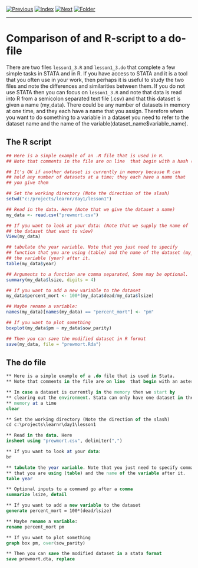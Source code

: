 [![Previous](../../img/previous.png)](lesson1_2.html)
[![Index](../../img/home.png)](../../index.html)
[![Next](../../img/next.png)](../lesson2/lesson2_1.html)
[![Folder](../../img/folder.png)](./)

---

# Comparison of and R-script to a do-file

There are two files `lesson1_3.R` and `lesson1_3.do` that complete a
few simple tasks in STATA and in R. If you have access to STATA and it
is a tool that you often use in your work, then perhaps it is useful
to study the two files and note the differences and similarities
between them. If you do not use STATA then you can focus on
`lesson1_3.R` and note that data is read into R from a semicolon
separated text file (.csv) and that this dataset is given a name
(my_data). There could be any number of datasets in memory at one
time, and they each have a name that you assign. Therefore when you
want to do something to a variable in a dataset you need to refer to
the dataset name and the name of the
variable(dataset\_name$variable\_name).

## The R script

```r
## Here is a simple example of an .R file that is used in R.
## Note that comments in the file are on line  that begin with a hash (#)

## It's OK if another dataset is currently in memory because R can
## hold any number of datasets at a time; they each have a name that
## you give them

## Set the working directory (Note the direction of the slash)
setwd("c:/projects/learnr/day1/lesson1")

## Read in the data. Here (Note that we give the dataset a name)
my_data <- read.csv("prewmort.csv")

## If you want to look at your data: (Note that we supply the name of
## the dataset that want to view)
View(my_data)

## tabulate the year variable. Note that you just need to specify
## function that you are using (table) and the name of the dataset (my_data) and
## the variable (year) after it.
table(my_data$year)

## Arguments to a function are comma separated, Some may be optional.
summary(my_data$lsize, digits = 4)

## If you want to add a new variable to the dataset
my_data$percent_mort <- 100*(my_data$dead/my_data$lsize)

## Maybe rename a variable:
names(my_data)[names(my_data) == "percent_mort"] <- "pm"

## If you want to plot something
boxplot(my_data$pm ~ my_data$sow_parity)

## Then you can save the modified dataset in R format
save(my_data, file = "prewmort.Rda")
```

## The do file

```Stata
** Here is a simple example of a .do file that is used in Stata.
** Note that comments in the file are on line  that begin with an asterisk (*)

** In case a dataset is currently in the memory then we start by
** clearing out the environment. Stata can only have one dataset in the
** memory at a time
clear

** Set the working directory (Note the direction of the slash)
cd c:\projects\learnr\day1\lesson1

** Read in the data. Here
insheet using "prewmort.csv", delimiter(",")

** If you want to look at your data:
br

** tabulate the year variable. Note that you just need to specify command
** that you are using (table) and the name of the variable after it.
table year

** Optional inputs to a command go after a comma
summarize lsize, detail

** If you want to add a new variable to the dataset
generate percent_mort = 100*(dead/lsize)

** Maybe rename a variable:
rename percent_mort pm

** If you want to plot something
graph box pm, over(sow_parity)

** Then you can save the modified dataset in a stata format
save prewmort.dta, replace
```
